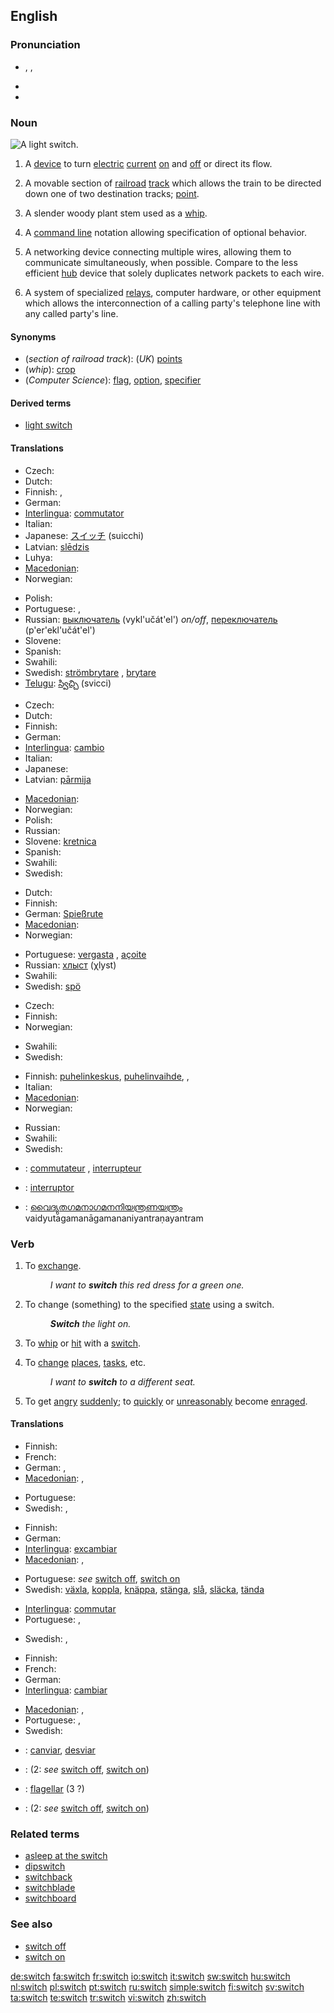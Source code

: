 {{wikipedia|dab=switch (disambiguation)|switch}}
==English==

===Pronunciation===
{{wikipedia}}
* {{enPR|swĭch}}, {{IPA|/swɪtʃ/}}, {{SAMPA|/swItS/}}
* {{audio|en-us-switch.ogg|Audio (US)}}
* {{rhymes|ɪtʃ}}

===Noun===
[[Image:Light switch inside.jpg|thumb|right|A light switch.]]
{{en-noun|es}}

# A [[device]] to turn [[electric]] [[current]] [[turn on|on]] and [[turn off|off]] or direct its flow.
# {{context|railroading|US}} A movable section of [[railroad]] [[track]] which allows the train to be directed down one of two destination tracks; [[point]].
# A slender woody plant stem used as a [[whip]].
# {{computer science}} A [[CLI|command line]] notation allowing specification of optional behavior.
# {{context|computer networks}} A networking device connecting multiple wires, allowing them to communicate simultaneously, when possible. Compare to the less efficient [[hub]] device that solely duplicates network packets to each wire.
# {{telecommunication}} A system of specialized [[relay]]s, computer hardware, or other equipment which allows the interconnection of a calling party's telephone line with any called party's line.

====Synonyms====
* (''section of railroad track''): (''UK'') [[points]]
* (''whip''): [[crop]]
* (''Computer Science''): [[flag]], [[option]], [[specifier]]

====Derived terms====
* [[light switch]]

====Translations====
{{trans-top|device to turn electric current on and off or direct its flow}}
* Czech: {{t-|cs|vypínač|m}}
* Dutch: {{t-|nl|schakelaar|m}}
* Finnish: {{t+|fi|kytkin}}, {{t-|fi|katkaisija}}
* German: {{t+|de|Schalter|m}}
* [[Interlingua]]: [[commutator]]
* Italian: {{t+|it|interruttore}}
* Japanese: [[スイッチ]] (suicchi)
* Latvian: [[slēdzis]] {{m}}
* Luhya: {{tø|luy|eswichi}}
* [[Macedonian]]: {{t|mk|прекинувач|m|tr=prekínuvač|sc=Cyrl|xs=Macedonian}}
* Norwegian: {{t|no|bryter|m}}
{{trans-mid}}
* Polish: {{t+|pl|wyłącznik|m}}
* Portuguese: {{t+|pt|interruptor|m}}, {{t+|pt|chave|f}}
* Russian: [[выключатель]] (vykl'učát'el') {{m}} ''on/off'', [[переключатель]] (p'er'ekl'učát'el') {{m}}
* Slovene: {{t+|sl|stikalo|n}}
* Spanish: {{t+|es|interruptor|m}}
* Swahili: {{t|sw|swichi}}
* Swedish: [[strömbrytare]] {{c}}, [[brytare]] {{c}}
* [[Telugu]]: [[స్విచ్చి]] (svicci)
{{trans-bottom}}

{{trans-top|movable section of railroad track}}
* Czech: {{t-|cs|výhybka|f}}
* Dutch: {{t+|nl|wissel}}
* Finnish: {{t-|fi|vaihde}}
* German: {{t+|de|Weiche|f}}
* [[Interlingua]]: [[cambio]]
* Italian: {{t+|it|scambio|m}}
* Japanese: {{t+|ja|ポイント|tr=pointo|sc=Jpan}}
* Latvian: [[pārmija]] {{f}}
{{trans-mid}}
* [[Macedonian]]: {{t|mk|свртница|f|tr=sv'rtnica|sc=Cyrl|xs=Macedonian}}
* Norwegian: {{t-|no|pens|m}}
* Polish: {{t+|pl|zwrotnica|f}}
* Russian: {{t+|ru|стрелка|f|tr=str'élka|sc=Cyrl}}
* Slovene: [[kretnica]] {{f}}
* Spanish: {{t+|es|aguja|f}}
* Swahili: {{t|sw|swichi}}
* Swedish: {{t+|sv|växel|c}}
{{trans-bottom}}

{{trans-top|thin rod used as a whip}}
* Dutch: {{t-|nl|spitsroede}}
* Finnish: {{t-|fi|vitsa}}
* German: [[Spießrute]] {{f}}
* [[Macedonian]]: {{t|mk|прачка|f|tr=práčka|sc=Cyrl}}
* Norwegian: {{t|no|prylestokk|m}}
{{trans-mid}}
* Portuguese: [[vergasta]] {{f}}, [[açoite]] {{m}}
* Russian: [[хлыст]] (χlyst) {{m}}
* Swahili: {{t|sw|swichi}}
* Swedish: [[spö]] {{n}}
{{trans-bottom}}

{{trans-top|command line notation}}
* Czech: {{t-|cs|přepínač|m}}
* Finnish: {{t+|fi|lippu}}
* Norwegian: {{t|no|svitsj|m}}
{{trans-mid}}
* Swahili: {{t|sw|swichi}}
* Swedish: {{t+|sv|växel|c}}
{{trans-bottom}}

{{trans-top|system which allows the interconnection of a calling party's telephone line with any called party's line}}
* Finnish: [[puhelinkeskus]], [[puhelinvaihde]], {{t-|fi|vaihde}}, {{t+|fi|keskus}}
* Italian: {{t-|it|centralino|m}}
* [[Macedonian]]: {{t-|mk|развод|m|tr=rázvod|sc=Cyrl|xs=Macedonian}}
* Norwegian: {{t|no|sentral|m}}
{{trans-mid}}
* Russian: {{t+|ru|коммутатор|m|tr=kommutátor|sc=Cyrl}}
* Swahili: {{t|sw|swichi}}
* Swedish: {{t+|sv|växel|c}}
{{trans-bottom}}

{{checktrans-top}}
* {{ttbc|French}}: [[commutateur]] {{m}}, [[interrupteur]] {{m}}
* {{ttbc|Interlingua}}: [[interruptor]]
* {{ttbc|Malayalam}}: [[വൈദ്യുതഗമനാഗമനനിയന്ത്രണയന്ത്രം]] vaidyutagamanāgamananiyantraṇayantram
{{checktrans-mid}}
{{checktrans-bottom}}

===Verb===
{{en-verb|switch|es}}

# {{transitive}} To [[exchange]].
#: ''I want to '''switch''' this red dress for a green one.''
# {{transitive}} To change (something) to the specified [[state]] using a switch.
#: '''''Switch''' the light on.''
# {{transitive}} To [[whip]] or [[hit]] with a [[switch]].
# {{intransitive}} To [[change]] [[place]]s, [[task]]s, etc.
#: ''I want to '''switch''' to a different seat.''
# {{slang}} {{intransitive}} To get [[angry]] [[suddenly]]; to [[quickly]] or [[unreasonably]] become [[enraged]].

====Translations====
{{trans-top|To exchange}}
* Finnish: {{t+|fi|vaihtaa}}
* French: {{t+|fr|échanger}}
* German: {{t+|de|tauschen}}, {{t+|de|austauschen}}
* [[Macedonian]]: {{t|mk|разменува|tr=razménuva|sc=Cyrl|xs=Macedonian}},  {{t|mk|сменува|tr=sménuva|sc=Cyrl|xs=Macedonian}}
{{trans-mid}}
* Portuguese: {{t+|pt|trocar}}
* Swedish: {{t+|sv|byta}}, {{t+|sv|ändra}}
{{trans-bottom}}

{{trans-top|To change (something) to the specified state using a switch}}
* Finnish: {{t+|fi|kytkeä}}
* German: {{t+|de|schalten}}
* [[Interlingua]]: [[excambiar]]
* [[Macedonian]]: {{t|mk|шалта|tr=šálta|sc=Cyrl|xs=Macedonian}},  {{t|mk|прешалтува|tr=prešáltuva|sc=Cyrl|xs=Macedonian}}
{{trans-mid}}
* Portuguese: ''see'' [[switch off]], [[switch on]]
* Swedish: [[växla]], [[koppla]], [[knäppa]], [[stänga]], [[slå]], [[släcka]], [[tända]]
{{trans-bottom}}

{{trans-top|To hit with a switch (''rod'')}}
* [[Interlingua]]: [[commutar]]
* Portuguese: {{t+|pt|vergastar}}, {{t+|pt|açoitar}}
{{trans-mid}}
* Swedish: {{t+|sv|slå}}, {{t+|sv|piska}}
{{trans-bottom}}

{{trans-top|To change places / tasks}}
* Finnish: {{t+|fi|vaihtaa}}
* French: {{t+|fr|changer}}
* German: {{t+|de|wechseln}}
* [[Interlingua]]: [[cambiar]]
{{trans-mid}}
* [[Macedonian]]: {{t|mk|сменува|tr=sménuva|sc=Cyrl|xs=Macedonian}},  {{t|mk|разменува|tr=razménuva|sc=Cyrl|xs=Macedonian}}
* Portuguese: {{t+|pt|trocar}}, {{t+|pt|mudar}}
* Swedish: {{t+|sv|byta}}
{{trans-bottom}}

{{checktrans-top}}
* {{ttbc|Catalan}}: [[canviar]], [[desviar]]
* {{ttbc|French}}: (2: ''see'' [[switch off]], [[switch on]])
{{checktrans-mid}}
* {{ttbc|Interlingua}}: [[flagellar]] (3 ?)
* {{ttbc|Italian}}: (2: ''see'' [[switch off]], [[switch on]])
{{checktrans-bottom}}

===Related terms===
* [[asleep at the switch]]
* [[dipswitch]]
* [[switchback]]
* [[switchblade]]
* [[switchboard]]

===See also===
* [[switch off]]
* [[switch on]]

[[de:switch]]
[[fa:switch]]
[[fr:switch]]
[[io:switch]]
[[it:switch]]
[[sw:switch]]
[[hu:switch]]
[[nl:switch]]
[[pl:switch]]
[[pt:switch]]
[[ru:switch]]
[[simple:switch]]
[[fi:switch]]
[[sv:switch]]
[[ta:switch]]
[[te:switch]]
[[tr:switch]]
[[vi:switch]]
[[zh:switch]]